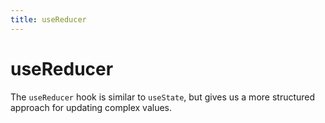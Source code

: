 ```yaml
---
title: useReducer
---
```



# useReducer

The `useReducer` hook is similar to `useState`, but gives us a more structured approach for updating complex values.

<Example code={useReducer} />
